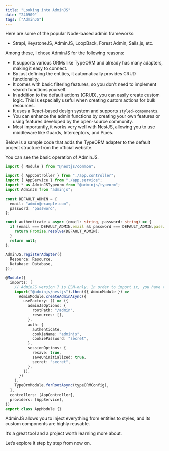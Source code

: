 ```yaml
---
title: "Looking into AdminJS"
date: "240909"
tags: ["AdminJS"]
---
```


Here are some of the popular Node-based admin frameworks:

- Strapi, KeystoneJS, AdminJS, LoopBack, Forest Admin, Sails.js, etc.

Among these, I chose AdminJS for the following reasons:

- It supports various ORMs like TypeORM and already has many adapters, making it easy to connect.
- By just defining the entities, it automatically provides CRUD functionality.
- It comes with basic filtering features, so you don't need to implement search functions yourself.
- In addition to the default actions (CRUD), you can easily create custom logic. This is especially useful when creating custom actions for bulk resources.
- It uses a React-based design system and supports `styled-components`.
- You can enhance the admin functions by creating your own features or using features developed by the open-source community.
- Most importantly, it works very well with NestJS, allowing you to use middleware like Guards, Interceptors, and Pipes.

Below is a sample code that adds the TypeORM adapter to the default project structure from the official website.

You can see the basic operation of AdminJS.

```typescript
import { Module } from "@nestjs/common";

import { AppController } from "./app.controller";
import { AppService } from "./app.service";
import * as AdminJSTypeorm from "@adminjs/typeorm";
import AdminJS from "adminjs";

const DEFAULT_ADMIN = {
  email: "admin@example.com",
  password: "password",
};

const authenticate = async (email: string, password: string) => {
  if (email === DEFAULT_ADMIN.email && password === DEFAULT_ADMIN.password) {
    return Promise.resolve(DEFAULT_ADMIN);
  }
  return null;
};

AdminJS.registerAdapter({
  Resource: Resource,
  Database: Database,
});

@Module({
  imports: [
    // AdminJS version 7 is ESM-only. In order to import it, you have to use dynamic imports.
    import("@adminjs/nestjs").then(({ AdminModule }) =>
      AdminModule.createAdminAsync({
        useFactory: () => ({
          adminJsOptions: {
            rootPath: "/admin",
            resources: [],
          },
          auth: {
            authenticate,
            cookieName: "adminjs",
            cookiePassword: "secret",
          },
          sessionOptions: {
            resave: true,
            saveUninitialized: true,
            secret: "secret",
          },
        }),
      })
    ),
    TypeOrmModule.forRootAsync(typeORMConfig),
  ],
  controllers: [AppController],
  providers: [AppService],
})
export class AppModule {}
```

AdminJS allows you to inject everything from entities to styles, and its custom components are highly reusable.

It’s a great tool and a project worth learning more about.

Let’s explore it step by step from now on.
